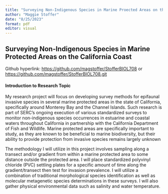 ```yaml
---
title: "Surveying Non-Indigenous Species in Marine Proected Areas on the California Coast"
author: "Maggie Stoffer"
date: "8/25/2023"
format: pdf
editor: visual
---
```


## Surveying Non-Indigenous Species in Marine Protected Areas on the California Coast

Github hyperlink: <https://github.com/magstoffer/StofferBIOL708> or <https://github.com/magstoffer/StofferBIOL708.git>

#### Introduction to Research Topic

My research project will focus on developing survey methods for epifaunal invasive species in several marine protected areas in the state of California, specifically around Monterey Bay and the Channel Islands. Such research is part of SERC's ongoing execution of various standardized surveys to monitor non-indigenous species occurrences in estuarine and coastal waters throughout California in partnership with the California Department of Fish and Wildlife. Marine protected areas are specifically important to study, as they are known to be beneficial to marine biodiversity, but their ability to provide protection from invasive species remains largely unknown

The methodology I will utilize in this project involves sampling along a transect and/or gradient from within a marine protected area to some distance outside the protected area. I will place standardized polyvinyl chloride (PVC) settling plates for a specific amount of time along the gradient/transect then test for invasion prevalence. I will utilize a combination of traditional morphological species identification as well as molecular metagenetic species determinations in these surveys. I will also gather physical environmental data such as salinity and water temperature.
